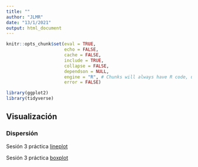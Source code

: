 ```yaml
---
title: ""
author: "JLMR"
date: "13/1/2021"
output: html_document
---
```




```r
knitr::opts_chunk$set(eval = TRUE, 
                      echo = FALSE, 
                      cache = FALSE,
                      include = TRUE,
                      collapse = FALSE,
                      dependson = NULL,
                      engine = "R", # Chunks will always have R code, unless noted
                      error = FALSE)                     

```






```r

library(ggplot2)
library(tidyverse)
```


## Visualización 
### Dispersión


Sesión 3  práctica [lineplot](https://raw.githubusercontent.com/JoseLuisManzanaresRivera/intersemestral-2021/main/content/post/lineplot_temp_ensenada.Rmd)

Sesión 3 práctica [boxplot](https://raw.githubusercontent.com/JoseLuisManzanaresRivera/intersemestral-2021/main/content/post/dtools-Scatterplot.Rmd)